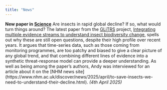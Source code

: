 ```yaml
---
title: "News"
---
```


**New paper in [Science](https://www.science.org/journal/science)** Are 
insects in rapid global decline? If so, what would turn things around? 
The latest paper from the [GLiTRS](https://glitrs.ceh.ac.uk/) project, [Integrating 
multiple evidence streams to understand insect biodiversity 
change](https://www.science.org/doi/10.1126/science.adq2110), spells out why these 
are still open questions, despite their high profile over recent years. It argues 
that time-series data, such as those coming from monitoring programmes, are too 
patchy and biased to give a clear picture of any global trend, and that combining 
different lines of evidence into a synthetic threat-response model can provide a 
deeper understanding. As well as being among the paper's authors, Andy was interviewed 
for an article about it on the [NHM news site]
(https://www.nhm.ac.uk/discover/news/2025/april/to-save-insects-we-need-to-understand-their-decline.html).
*(4th April 2025)* 


